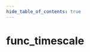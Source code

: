 ```yaml
---
hide_table_of_contents: true
---
```


<!---
!!!!!!
THIS PAGE IS AUTOGENERATED FROM GAME FGD DEFINITIONS!
DO NOT EDIT MANUALLY!
!!!!!!

In order to make edits, you can make an annotation file in /fgd_dump_overrides
-->


# func_timescale



<Tabs queryString="game">
    
<TabItem value="cs2" label="Counter-Strike 2">
    <CS2Page />
</TabItem>

<TabItem value="steamvr" label="SteamVR Home">
    <STEAMVRPage />
</TabItem>

<TabItem value="dota2" label="Dota 2">
    <DOTA2Page />
</TabItem>

</Tabs>
